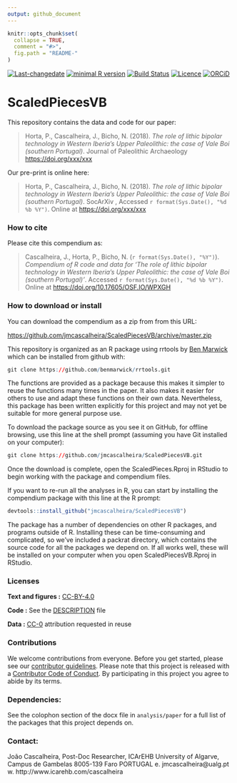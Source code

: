 ```yaml
---
output: github_document
---
```


<!-- README.md is generated from README.Rmd. Please edit that file -->

```r
knitr::opts_chunk$set(
  collapse = TRUE,
  comment = "#>",
  fig.path = "README-"
)
```

[![Last-changedate](https://img.shields.io/badge/last%20change-`r gsub('-', '--', Sys.Date())`-brightgreen.svg)](https://github.com/jmcascalheira/ScaledPiecesVB/commits/master)
[![minimal R version](https://img.shields.io/badge/R%3E%3D-3.2.4-brightgreen.svg)](https://cran.r-project.org/) 
[![Build Status](https://travis-ci.org/jmcascalheira/ScaledPiecesVB.svg?branch=master)](https://travis-ci.org/jmcascalheira/ScaledPiecesVB)
[![Licence](https://img.shields.io/github/license/mashape/apistatus.svg)](http://choosealicense.com/licenses/mit/)
[![ORCiD](https://img.shields.io/badge/ORCiD-/0000--0003--0321--8892-green.svg)](http://orcid.org/0000-0003-0321-8892)

# ScaledPiecesVB

This repository contains the data and code for our paper:

> Horta, P., Cascalheira, J., Bicho, N. (2018). _The role of lithic bipolar technology in Western Iberia’s Upper Paleolithic: the case of Vale Boi (southern Portugal)_. Journal of Paleolithic Archaeology <https://doi.org/xxx/xxx>

Our pre-print is online here:

> Horta, P., Cascalheira, J., Bicho, N. (2018). _The role of lithic bipolar technology in Western Iberia’s Upper Paleolithic: the case of Vale Boi (southern Portugal)_. SocArXiv , Accessed `r format(Sys.Date(), "%d %b %Y")`. Online at <https://doi.org/xxx/xxx>


### How to cite

Please cite this compendium as:

> Cascalheira, J., Horta, P., Bicho, N. (`r format(Sys.Date(), "%Y")`). _Compendium of R code and data for 'The role of lithic bipolar technology in Western Iberia’s Upper Paleolithic: the case of Vale Boi (southern Portugal)'_. Accessed `r format(Sys.Date(), "%d %b %Y")`. Online at <https://doi.org/10.17605/OSF.IO/WPXGH>

### How to download or install

You can download the compendium as a zip from from this URL:

<https://github.com/jmcascalheira/ScaledPiecesVB/archive/master.zip>

This repository is organized as an R package using rrtools by [Ben Marwick](https://github.com/benmarwick) which can be installed from github with:

```r

git clone https://github.com/benmarwick/rrtools.git

```

The functions are provided as a package because this makes it simpler to reuse the functions many times in the paper. It also makes it easier for others to use and adapt these functions on their own data. Nevertheless, this package has been written explicitly for this project and may not yet be suitable for more general purpose use.

To download the package source as you see it on GitHub, for offline browsing, use this line at the shell prompt (assuming you have Git installed on your computer):

```r

git clone https://github.com/jmcascalheira/ScaledPiecesVB.git

```


Once the download is complete, open the ScaledPieces.Rproj in RStudio to begin working with the package and compendium files.

If you want to re-run all the analyses in R, you can start by installing the compendium package with this line at the R prompt:

```r

devtools::install_github("jmcascalheira/ScaledPiecesVB")

```

The package has a number of dependencies on other R packages, and programs outside of R. Installing these can be time-consuming and complicated, so we've included a packrat directory, which contains the source code for all the packages we depend on. If all works well, these will be installed on your computer when you open ScaledPiecesVB.Rproj in RStudio.


### Licenses

**Text and figures :**  [CC-BY-4.0](http://creativecommons.org/licenses/by/4.0/)

**Code :** See the [DESCRIPTION](DESCRIPTION) file

**Data :** [CC-0](http://creativecommons.org/publicdomain/zero/1.0/) attribution requested in reuse

### Contributions

We welcome contributions from everyone. Before you get started, please see our [contributor guidelines](CONTRIBUTING.md). Please note that this project is released with a [Contributor Code of Conduct](CONDUCT.md). By participating in this project you agree to abide by its terms.

### Dependencies:

See the colophon section of the docx file in `analysis/paper` for a full list of the packages that this project depends on. 


### Contact:

João Cascalheira, Post-Doc Researcher, ICArEHB University of Algarve, Campus de Gambelas 8005-139 Faro PORTUGAL e. jmcascalheira@ualg.pt w. http://www.icarehb.com/cascalheira
